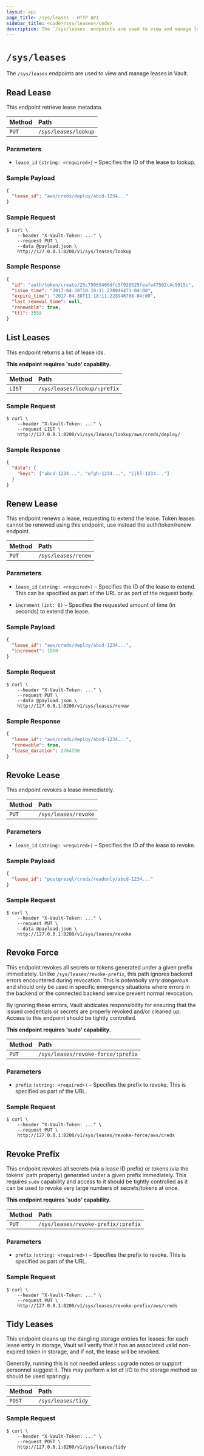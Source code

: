 ```yaml
---
layout: api
page_title: /sys/leases - HTTP API
sidebar_title: <code>/sys/leases</code>
description: The `/sys/leases` endpoints are used to view and manage leases.
---
```


# `/sys/leases`

The `/sys/leases` endpoints are used to view and manage leases in Vault.

## Read Lease

This endpoint retrieve lease metadata.

| Method | Path                 |
| :----- | :------------------- |
| `PUT`  | `/sys/leases/lookup` |

### Parameters

- `lease_id` `(string: <required>)` – Specifies the ID of the lease to lookup.

### Sample Payload

```json
{
  "lease_id": "aws/creds/deploy/abcd-1234..."
}
```

### Sample Request

```
$ curl \
    --header "X-Vault-Token: ..." \
    --request PUT \
    --data @payload.json \
    http://127.0.0.1:8200/v1/sys/leases/lookup
```

### Sample Response

```json
{
  "id": "auth/token/create/25c75065466dfc5f920525feafe47502c4c9915c",
  "issue_time": "2017-04-30T10:18:11.228946471-04:00",
  "expire_time": "2017-04-30T11:18:11.228946708-04:00",
  "last_renewal_time": null,
  "renewable": true,
  "ttl": 3558
}
```

## List Leases

This endpoint returns a list of lease ids.

**This endpoint requires 'sudo' capability.**

| Method | Path                         |
| :----- | :--------------------------- |
| `LIST` | `/sys/leases/lookup/:prefix` |

### Sample Request

```
$ curl \
    --header "X-Vault-Token: ..." \
    --request LIST \
    http://127.0.0.1:8200/v1/sys/leases/lookup/aws/creds/deploy/
```

### Sample Response

```json
{
  "data": {
    "keys": ["abcd-1234...", "efgh-1234...", "ijkl-1234..."]
  }
}
```

## Renew Lease

This endpoint renews a lease, requesting to extend the lease. Token leases
cannot be renewed using this endpoint, use instead the auth/token/renew endpoint.

| Method | Path                |
| :----- | :------------------ |
| `PUT`  | `/sys/leases/renew` |

### Parameters

- `lease_id` `(string: <required>)` – Specifies the ID of the lease to extend.
  This can be specified as part of the URL or as part of the request body.

- `increment` `(int: 0)` – Specifies the requested amount of time (in seconds)
  to extend the lease.

### Sample Payload

```json
{
  "lease_id": "aws/creds/deploy/abcd-1234...",
  "increment": 1800
}
```

### Sample Request

```
$ curl \
    --header "X-Vault-Token: ..." \
    --request PUT \
    --data @payload.json \
    http://127.0.0.1:8200/v1/sys/leases/renew
```

### Sample Response

```json
{
  "lease_id": "aws/creds/deploy/abcd-1234...",
  "renewable": true,
  "lease_duration": 2764790
}
```

## Revoke Lease

This endpoint revokes a lease immediately.

| Method | Path                 |
| :----- | :------------------- |
| `PUT`  | `/sys/leases/revoke` |

### Parameters

- `lease_id` `(string: <required>)` – Specifies the ID of the lease to revoke.

### Sample Payload

```json
{
  "lease_id": "postgresql/creds/readonly/abcd-1234..."
}
```

### Sample Request

```
$ curl \
    --header "X-Vault-Token: ..." \
    --request PUT \
    --data @payload.json \
    http://127.0.0.1:8200/v1/sys/leases/revoke
```

## Revoke Force

This endpoint revokes all secrets or tokens generated under a given prefix
immediately. Unlike `/sys/leases/revoke-prefix`, this path ignores backend errors
encountered during revocation. This is _potentially very dangerous_ and should
only be used in specific emergency situations where errors in the backend or the
connected backend service prevent normal revocation.

By ignoring these errors, Vault abdicates responsibility for ensuring that the
issued credentials or secrets are properly revoked and/or cleaned up. Access to
this endpoint should be tightly controlled.

**This endpoint requires 'sudo' capability.**

| Method | Path                               |
| :----- | :--------------------------------- |
| `PUT`  | `/sys/leases/revoke-force/:prefix` |

### Parameters

- `prefix` `(string: <required>)` – Specifies the prefix to revoke. This is
  specified as part of the URL.

### Sample Request

```
$ curl \
    --header "X-Vault-Token: ..." \
    --request PUT \
    http://127.0.0.1:8200/v1/sys/leases/revoke-force/aws/creds
```

## Revoke Prefix

This endpoint revokes all secrets (via a lease ID prefix) or tokens (via the
tokens' path property) generated under a given prefix immediately. This requires
`sudo` capability and access to it should be tightly controlled as it can be
used to revoke very large numbers of secrets/tokens at once.

**This endpoint requires 'sudo' capability.**

| Method | Path                                |
| :----- | :---------------------------------- |
| `PUT`  | `/sys/leases/revoke-prefix/:prefix` |

### Parameters

- `prefix` `(string: <required>)` – Specifies the prefix to revoke. This is
  specified as part of the URL.

### Sample Request

```
$ curl \
    --header "X-Vault-Token: ..." \
    --request PUT \
    http://127.0.0.1:8200/v1/sys/leases/revoke-prefix/aws/creds
```

## Tidy Leases

This endpoint cleans up the dangling storage entries for leases: for each lease
entry in storage, Vault will verify that it has an associated valid non-expired
token in storage, and if not, the lease will be revoked.

Generally, running this is not needed unless upgrade notes or support personnel
suggest it. This may perform a lot of I/O to the storage method so should be
used sparingly.


| Method | Path               |
| :----- | :----------------- |
| `POST` | `/sys/leases/tidy` |

### Sample Request

```
$ curl \
    --header "X-Vault-Token: ..." \
    --request POST \
    http://127.0.0.1:8200/v1/sys/leases/tidy
```
